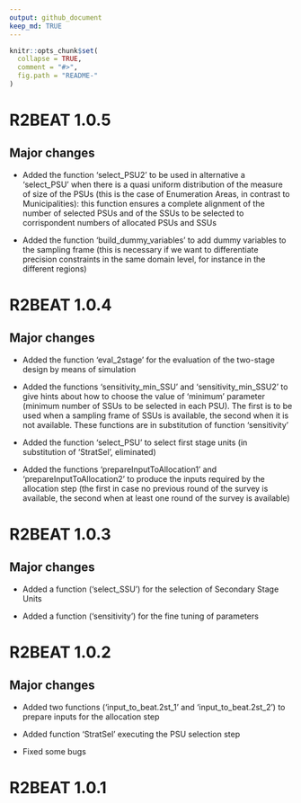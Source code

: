 ```yaml
---
output: github_document
keep_md: TRUE
---
```


<!-- NEWS.md is generated from NEWS.Rmd. Please edit NEWS.Rmd file -->

```r
knitr::opts_chunk$set(
  collapse = TRUE,
  comment = "#>",
  fig.path = "README-"
)
```

# R2BEAT 1.0.5 

## Major changes

* Added the function 'select_PSU2' to be used in alternative a 'select_PSU' when there is a quasi uniform distribution of the measure of size of the PSUs (this is the case of Enumeration Areas, in contrast to Municipalities): this function ensures a complete alignment of the number of selected PSUs and of the SSUs to be selected to corrispondent numbers of allocated PSUs and SSUs

* Added the function 'build_dummy_variables' to add dummy variables to the sampling frame (this is necessary if we want to differentiate precision constraints in the same domain level, for instance in the different regions)

# R2BEAT 1.0.4 

## Major changes

* Added the function 'eval_2stage' for the evaluation of the two-stage design by means of simulation

* Added the functions 'sensitivity_min_SSU' and 'sensitivity_min_SSU2' to give hints about how to choose the value of 'minimum' parameter (minimum number of SSUs to be selected in each PSU). The first is to be used when a sampling frame of SSUs is available, the second when it is not available. These functions are in substitution of function 'sensitivity'

* Added the function 'select_PSU' to select first stage units (in substitution of 'StratSel', eliminated)

* Added the functions 'prepareInputToAllocation1' and 'prepareInputToAllocation2' to produce the inputs required by the allocation step (the first in case no previous round of the survey is available, the second when at least one round of the survey is available)


# R2BEAT 1.0.3 

## Major changes

* Added a function ('select_SSU') for the selection of Secondary Stage Units

* Added a function ('sensitivity') for the fine tuning of parameters


# R2BEAT 1.0.2

## Major changes

* Added two functions ('input_to_beat.2st_1' and 'input_to_beat.2st_2') to prepare inputs for the allocation step

* Added function 'StratSel' executing the PSU selection step

* Fixed some bugs 

# R2BEAT 1.0.1  
 

